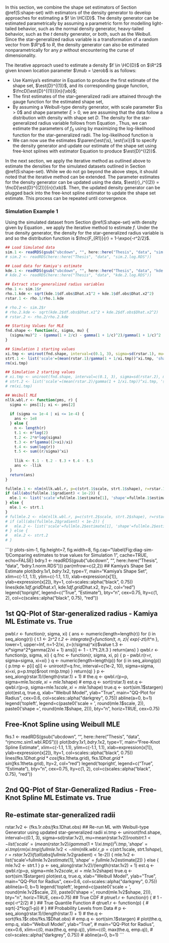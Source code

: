 

In this section, we combine the shape set estimators of Section \@ref(S:shape-set) with estimators of the density generator to develop approaches for estimating a \ac{pdf} $f \in \HC{D}$. The density generator can be estimated parametrically by assuming a parametric form for modelling light-tailed behavior, such as the normal density generator, heavy-tailed behavior, such as the $t$ density generator, or both, such as the Weibull. Since the star-generalized radius variable is a transformation of a random vector from $\R^p$ to $R$, the density generator can also be estimated nonparametrically for any $p$ without encountering the curse of dimensionality.

The iterative approach used to estimate a density $f \in \HC{D}$ on $\R^2$ given known location parameter $\mub = \zerob$ is as follows:

  - Use Kamiya's estimator in Equation \eqref{Eq:K-standard} to produce the first estimate of the shape set, $\est{D}^{(1)}$, and its corresponding gauge function, $\fncD[\est{D}^{(1)}]{n}{\xb}$;
  - The first estimates of the star-generalized radii are attained through the gauge function for the estimated shape set, \eqq{
  \est{r}_i^{(1)} = \fncD[\est{D}^{(1)}]{n}{\xb};
  }
  - By assuming a Weibull-type density generator, \eqq{
    \fnc{f_0}{r} \ \propto \ \expo{-\paren{\frac{r}{\s}}^{\xi}}, \qquad r > 0,
    } with scale parameter $\s > 0$ and shape parameter $\xi > 0$, we are assuming that the data follow a distribution with density \eqq{
    \fnc{f}{\xb} = \fnc{f_0}{\fncD{n}{\xb}} = \frac{1}{\abs{D}\s^2\fnc{\Gamma}{\frac{2+\xi}{\xi}}}\expo{-\paren{\frac{\fncD{n}{\xb}}{\s}}^{\xi}}, \qquad \xb \in \R^2,
    } with shape set $D$. The density for the star-generalized radius variable follows from Equation \eqref{Eq:scale-r}, \eqq{
    \fnc{f_R}{r} = \frac{2}{\s^2\fnc{\Gamma}{\frac{2+\xi}{\xi}}}r\expo{-\paren{\frac{r}{\s}}^{\xi}}, \qquad r > 0.
    } Thus, we can estimate the parameters of $f_0$ using \ac{ml} by maximizing the log-likelihood function for the star-generalized radii. The log-likelihood function is \eqq{
    \fnc{\ell}{\s, \xi; r_1, \dots, r_n} = n\fnc{\log}{2} - 2n\fnc{\log}{\s} - n\fnc{\log}{\fnc{\Gamma}{\frac{2+\xi}{\xi}}} + \sumto{i=1}{n}\fnc{\log}{r_i} - \sumto{i=1}{n}\paren{\frac{r_i}{\s}}^{\xi}.
  }
  - We can now use the \ac{ml} estimates $\paren{\est{\s}, \est{\xi}}$ to specify the density generator and update our estimate of the shape set using free-knot splines with estimator Equation \eqref{Eq:free-knot-estimator} to produce $\est{D}^{(2)}$.
  
In the next section, we apply the iterative method as outlined above to estimate the densities for the simulated datasets outlined in Section \@ref(S:shape-set). While we do not go beyond the above steps, it should noted that the iterative method can be extended. The parameter estimates for the density generator can be updated using the data, $\est{r}_i^{(2)} = \fncD[\est{D}^{(2)}]{n}{\xb}$. Then, the updated density generator can be plugged back into the free-knot spline estimator to update the shape set estimate. This process can be repeated until convergence. 

<!-- Regardless of the approach to estimating the density generator, we employ the iterative approach of Section \@ref(estimation). In particular, we use Kamiya's estimator in Equation \eqref{Eq:K-standard} to estimate the gauge function for $D$ as $\fncD[\est{D}^{(1)}]{n}{\xb}$, assuming $\mub = \zerob$. We then calculate the estimates of the star-generalized radii for each observation as $\fncD[\est{D}^{(1)}]{n}{\xb} = r_i^{(1)}$. Further assuming a parametric form for the density generator, we use \ac{ml} estimation and denote the estimate of the density generator as $\est{f}_0^{(1)}$. -->

<!-- We can now use $\est{f}_0^{(1)}$ to re-estimate the shape set. For example, we can specify the density generator as $\est{f}_0^{(1)}$ and adopt the free-knot spline estimator in Equation \eqref{Eq:free-knot-estimator}. Or we can use a nonparametric method such as kernel regression and choose the bandwidth argument by maximizing the likelihood assuming $f_0 = \est{f}_0^{(1)}$. This produces another estimate for the gauge function, $\fncD[\est{D}^{(2)}]{n}{\xb}$, which can be used to update our estimates of the star-generalized radii, $\fncD[\est{D}^{(2)}]{n}{\xb} = r_i^{(2)}$, which in turn can be used to update our estimate of $f_0$ to $\est{f}_0^{(2)}$. This process is referred to as the iterative method and is similar to the EM-Algorithm \citep{Dempster1977}. -->

<!-- ### Shape Set and Scaling {#SSS:shape-set-scaling} -->

<!-- To facilitate estimation of $f\in\HC{D}$ that is computationally efficient and parsimonious, we take a closer look at the gauge function in defining the shape set. From Equation \eqref{Eq:D-boundary}, there is a clear relationship between $\fnc{n_D}{\xb - \mub}$ for points $\xb \in \pd D$ and the polar function $\fncD{r}{\tbm}$. In Section \@ref(S:shape-set), we have seen that approaches to estimating $\fncD{r}{\t}$ are readily available, well-established, and provide a general approach for estimation of $D$ up to proportion. The unresolved issue thus far is the potential effect of the proportion $\ka > 0$. We now show that for the normal distribution we can either incorporate a scaling parameter into the density generator or scale the shape set using the homogeneity property of the gauge function. -->

<!-- Assume we have the random vector \eqq{ -->
<!--   \Xb = \bmat{X_1 \\ X_2} \sim \dist{N}{\bmat{0 \\ 0}, \bmat{1 & 0 \\ 0 & 1}}. -->
<!-- } The density generator takes the form \eqq{ -->
<!--   \fnc{f_0}{\fnc{n_D}{\xb}} \ \propto \ e^{-\fnc{n_D}{\xb}^2/2}, -->
<!-- } with normalizing constant $p\abs{D} = 2\pi$ using Equation \eqref{Eq:normalizing-constant}. -->

<!-- Now suppose we scaled the components of $\Xb$ equally by $\s$. Let $\Yb = \s\Xb$. Then, \eqq{ -->
<!--   \Yb = \bmat{Y_1 \\ Y_2} \sim \dist{N}{\bmat{0 \\ 0}, \bmat{\s^2 & 0 \\ 0 & \s^2}}. -->
<!-- } We have a choice of placing a scaling parameter into the density generator, \eqq{ -->
<!--   \fnc{f_{01}}{\fnc{n_D}{\xb}} \ \propto \ \expo{-\frac{\fnc{n_D}{\xb}^2}{2\s^2}}, -->
<!-- } or into the shape set $E = \s D$. -->

<!-- Let's look at each situation in turn. If we incorporate the scaling parameter into the density generator, then our shape set remains as the circle $D$ with radius $1$. The terms of the normalizing constant that lie outside the integral in Equation \eqref{Eq:normalizing-constant} are unchanged, $p\abs{D} = 2\pi$. However, the integral portion produces \eqq{ -->
<!--   \int_{0}^{\nf}r\expo{-\frac{r^2}{2\s^2}}dr = \s^2, -->
<!-- } and we get the familiar normalizing constant $2\s^2\pi$ for a bivariate isotropic normal density. -->

<!-- This result continues to hold for the bivariate normal family. Consider the anisotropic normal density with covariance matrix $\Sigma \in \R^{2\times2}$ with components $\s_{ij}$. The positive-definiteness of $\Sigma$ guarantees its diagonalization and thus there are two eigenvalues $\l_1$ and $\l_2$ which represent a stretching of the circle of radius $1$ in orthogonal directions of their corresponding eigenvectors. Standardizing the eigenvalues to $\l_1 = 1$ and $\l_2 = \l_2/\l_1$, we can write the covariance matrix as \eqq{ -->
<!--   \Sigma = V\tr DV = \l_1 V\tr \bmat{1 & 0 \\ 0 & \l_2/\l_1} V = \l_1\widetilde{\Sigma}, -->
<!-- } and we again have the option of accounting for the scaling in the shape set or the density generator. In the former case, we need not worry about the value of $\l_1$ explicitly and the resulting star-generalized radius variables are standardized to have scale 1. For the bivariate normal distribution, the shape set could then be viewed as \eqq{ -->
<!--   \fnc{\de}{\xb; \mub, \Sigma} = \paren{\xb - \mub}\tr\Sigma^{-1}\paren{\xb - \mub} = \frac{1}{\l_1}\paren{\xb - \mub}\tr\widetilde{\Sigma}^{-1}\paren{\xb - \mub} = \zb\tr\widetilde{\Sigma}^{-1}\zb, -->
<!-- } for standard bivariate normal vector $\zb$. -->

<!-- A goal of this research is to confirm that this conclusion holds in general for densities $f\in\HC{D}$. In particular, show that estimation is unaffected by whether a scaling parameter is included in the density generator or the shape set, and be sure that the identifiability property for distributions is not violated \citep[p. 11]{Liebscher2016}. -->

### Simulation Example 1

Using the simulated dataset from Section \@ref(S:shape-set) with density given by Equation \eqref{Eq:Simulation-1}, we apply the iterative method to estimate $f$. Under the true density generator, the density for the star-generalized radius variable is \eqq{
  \fnc{f_{R1}}{r} = r\expo{-\frac{r^2}{2}},
} and so the distribution function is $\fnc{F_{R1}}{r} = 1-\expo{-r^2/2}$.

```r
## Load Simulated data
sim.1 <- readRDS(gsub("ubcdown", "", here::here("Thesis", "data", "sim.1.norm.RDS")))
# sim.2 <- readRDS(here::here("Thesis", "data", "sim.2.log.RDS"))

## Load data for Kamiya's estimate
kde.1 <- readRDS(gsub("ubcdown", "", here::here("Thesis", "data", "kde.1.norm.RDS")))
# kde.2 <- readRDS(here::here("Thesis", "data", "kde.2.log.RDS"))

## Extract star-generalized radius variables
rho.1 <- sim.1$r
rho.1.kde <- sqrt(kde.1$df.obs$Dhat.x1^2 + kde.1$df.obs$Dhat.x2^2)
rstar.1 <- rho.1/rho.1.kde

# rho.2 <- sim.2$r
# rho.2.kde <- sqrt(kde.2$df.obs$Dhat.x1^2 + kde.2$df.obs$Dhat.x2^2)
# rstar.2 <- rho.2/rho.2.kde

## Starting Values for MLE
fnd.shape <- function(c, sigma, mu) { 
  (sigma/mu)^2 - (gamma(1 + 2/c) - gamma(1 + 1/c)^2)/gamma(1 + 1/c)^2
}

## Simulation 1 starting values
xi.tmp <- uniroot(fnd.shape, interval=c(0.1, 3), sigma=sd(rstar.1), mu=mean(rstar.1))$root
strt.1 <- list('scale'=(mean(rstar.1)/gamma(1 + 1/xi.tmp))^xi.tmp, 'shape'=xi.tmp)
rm(xi.tmp)

## Simulation 2 starting values
# xi.tmp <- uniroot(fnd.shape, interval=c(0.1, 3), sigma=sd(rstar.2), mu=mean(rstar.2))$root
# strt.2 <- list('scale'=(mean(rstar.2)/gamma(1 + 1/xi.tmp))^xi.tmp, 'shape'=xi.tmp)
# rm(xi.tmp)

## Weibull MLE
nllk.wbl.r <- function(pms, r) {
  sigma <- pms[1]; xi <- pms[2]
  
  if (sigma <= 1e-4 | xi <= 1e-4) {
    ans <- 1e8
  } else {
    n <- length(r)
    t.1 <- n*log(2)
    t.2 <- 2*n*log(sigma)
    t.3 <- n*lgamma((2+xi)/xi)
    t.4 <- sum(log(r))
    t.5 <- sum((r/sigma)^xi)
    
    llik <- t.1 - t.2 - t.3 + t.4 - t.5
    ans <- -llik
  }
  return(ans)
}

fullmle.1 <- nlm(nllk.wbl.r, p=c(strt.1$scale, strt.1$shape), r=rstar.1)
if (all(abs(fullmle.1$gradient) < 1e-2)) {
  mle.1 <- list('scale'=fullmle.1$estimate[1], 'shape'=fullmle.1$estimate[2])
} else {
  mle.1 <- strt.1
}
# fullmle.2 <- nlm(nllk.wbl.r, p=c(strt.2$scale, strt.2$shape), r=rstar.2)
# if (all(abs(fullmle.2$gradient) < 1e-2)) {
#   mle.2 <- list('scale'=fullmle.2$estimate[1], 'shape'=fullmle.2$estimate[2])
# } else {
#   mle.2 <- strt.2
# }
```

```{r plots-sim-1, fig.height=7, fig.width=8, fig.cap="\\label{Fig:diag-sim-1}Comparing estimates to true values for Simulation 1", cache=TRUE, echo=FALSE}
bdry.1 <- readRDS(gsub("ubcdown", "", here::here("Thesis", "data", "bdry.1.norm.RDS")))
par(mfrow=c(2,2))
## Kamiya's Shape Set Estimate
plot(bdry.1$x1, bdry.1$x2, type='l', main="Kamiya's Shape Set",
     xlim=c(-1.1, 1.1), ylim=c(-1.1, 1.1), xlab=expression(x[1]), ylab=expression(x[2]),
     lty=1, col=scales::alpha("black", 0.75))
lines(kde.1$df.grid$Dhat.x1, kde.1$df.grid$Dhat.x2, lty=2,
      col="red")
legend('topright', legend=c("True", "Estimate"), bty="n", cex=0.75,
       lty=c(1, 2), col=c(scales::alpha("black", 0.75), "red"))

## 1st QQ-Plot of Star-generalized radius - Kamiya ML Estimate vs. True
pwbl.r <- function(r, sigma, xi) {
  ans <- numeric(length=length(r))
  for (i in seq_along(r)) {
    t.1 <- 2*r^2
    t.2 <- integrate(f=function(t, n, z){ exp(-z*t)/t^n }, lower=1, upper=Inf, n=1-2/xi, z=(r/sigma)^xi)$value
    t.3 <- xi*sigma^2*gamma(2/xi + 1)
    ans[i] <- 1 - t.1*t.2/t.3
  }
  return(ans)
}
qwbl.r <- function(p, sigma, xi) {
  q.fnc <- function(r, sigma, xi, p) {
    p - pwbl.r(r=r, sigma=sigma, xi=xi)
  }
  q <- numeric(length=length(p))
  for (i in seq_along(p)) {
    p.tmp <- p[i]
    q[i] <- uniroot(f=q.fnc, interval=c(1e-2, 10), sigma=sigma, xi=xi, p=p.tmp)$root
    rm(p.tmp)
  }
  return(q)
}
p <- seq_along(rstar.1)/(length(rstar.1) + 1)
# the.q <- qwbl.r(p=p, sigma=mle.1$scale, xi=mle.1$shape)
# emp.q <- sort(rstar.1)
est.q <- qwbl.r(p=p, sigma=mle.1$scale, xi=mle.1$shape)
true.q <- sort(sim.1$stargen)
plot(est.q, true.q, xlab="Weibull Model", ylab="True",
     main="QQ-Plot for Radius", cex=0.6,
     col=scales::alpha("darkgrey", 0.75))
abline(a=0, b=1)
legend('topleft', legend=c(paste0('scale = ', round(mle.1$scale, 2)), paste0('shape = ', round(mle.1$shape, 2))),
       bty="n", horiz=TRUE, cex=0.75)

## Free-Knot Spline using Weibull MLE
fks.1 <- readRDS(gsub("ubcdown", "", here::here("Thesis", "data", "rjmcmc.sim1.wbl.RDS")))
plot(bdry.1$x1, bdry.1$x2, type='l', main="Free-Knot Spline Estimate",
     xlim=c(-1.1, 1.1), ylim=c(-1.1, 1.1), xlab=expression(x[1]), ylab=expression(x[2]),
     lty=1, col=scales::alpha("black", 0.75))
lines(fks.1$Dhat.grid*cos(fks.1$theta.grid), fks.1$Dhat.grid*sin(fks.1$theta.grid), lty=2,
      col="red")
legend('topright', legend=c("True", "Estimate"), bty="n", cex=0.75,
       lty=c(1, 2), col=c(scales::alpha("black", 0.75), "red"))

## 2nd QQ-Plot of Star-Generalized Radius - Free-Knot Spline ML Estimate vs. True
## Re-estimate star-generalized radii
rstar.1v2 <- (fks.1$r.obs/fks.1$Dhat.obs)
## Re-run ML with Weibull-type Generator using updated star-generalized radii
xi.tmp <- uniroot(fnd.shape, interval=c(0.1, 3), sigma=sd(rstar.1v2), mu=mean(rstar.1v2))$root
strt.1 <- list('scale'=(mean(rstar.1v2)/gamma(1 + 1/xi.tmp))^xi.tmp, 'shape'=xi.tmp)
rm(xi.tmp)
fullmle.1v2 <- nlm(nllk.wbl.r, p=c(strt.1$scale, strt.1$shape), r=rstar.1v2)
if (all(abs(fullmle.1v2$gradient) < 1e-2)) {
  mle.1v2 <- list('scale'=fullmle.1v2$estimate[1], 'shape'=fullmle.1v2$estimate[2])
} else {
  mle.1v2 <- strt.1
}
p <- seq_along(rstar.1v2)/(length(rstar.1v2) + 1)
est.q <- qwbl.r(p=p, sigma=mle.1v2$scale, xi=mle.1v2$shape)
true.q <- sort(sim.1$stargen)
plot(est.q, true.q, xlab="Weibull Model", ylab="True",
     main="QQ-Plot for Radius", cex=0.6,
     col=scales::alpha("darkgrey", 0.75))
abline(a=0, b=1)
legend('topleft', legend=c(paste0('scale = ', round(mle.1v2$scale, 2)), paste0('shape = ', round(mle.1v2$shape, 2))),
       bty="n", horiz=TRUE, cex=0.75)
## True CDF
# ptrue1.r <- function(r) {
#   1 - exp(-r^2/2)
# }
## True Quantile Function
# qtrue1.r <- function(p) {
#   sqrt(-2*log(1-p))
# }
## Probability Levels from Data
# p <- seq_along(rstar.1)/(length(rstar.1) + 1)
# the.q <- sort(fks.1$r.obs/fks.1$Dhat.obs)
# emp.q <- sort(sim.1$stargen)
# plot(the.q, emp.q, xlab="Weibull Model", ylab="True",
#      main="QQ-Plot for Radius", cex=0.6, xlim=c(0, max(the.q, emp.q)), ylim=c(0, max(the.q, emp.q)),
#      col=scales::alpha("darkgrey", 0.75))
# abline(a=0, b=1)
```

<!-- ### Simulation Example 2 -->

<!-- ```{r plots-sim-2, fig.height=7, fig.width=8, fig.cap="\\label{Fig:diag-sim-1}Comparing estimates to true values for Simulation 2", cache=TRUE} -->
<!-- bdry.2 <- readRDS(here::here("Thesis", "data", "bdry.2.log.RDS")) -->
<!-- par(mfrow=c(2,2)) -->
<!-- ## Kamiya's Shape Set Estimate -->
<!-- plot(bdry.2$x1, bdry.2$x2, type='l', main="Kamiya's Shape Set", -->
<!--      xlim=c(-1.1, 1.1), ylim=c(-1.1, 1.1), xlab=expression(x[1]), ylab=expression(x[2]), -->
<!--      lty=1, col=scales::alpha("black", 0.75)) -->
<!-- lines(kde.2$df.grid$Dhat.x1, kde.2$df.grid$Dhat.x2, lty=2, -->
<!--       col="red") -->
<!-- legend('topright', legend=c("True", "Estimate"), bty="n", cex=0.75, -->
<!--        lty=c(1, 2), col=c(scales::alpha("black", 0.75), "red")) -->

<!-- ## QQ-Plot of R - MLE -->
<!-- pwbl.r <- function(r, sigma, xi) { -->
<!--   ans <- numeric(length=length(r)) -->
<!--   for (i in seq_along(r)) { -->
<!--     t.1 <- 2*r^2 -->
<!--     t.2 <- integrate(f=function(t, n, z){ exp(-z*t)/t^n }, lower=1, upper=Inf, n=1-2/xi, z=(r/sigma)^xi)$value -->
<!--     t.3 <- xi*sigma^2*gamma(2/xi + 1) -->
<!--     ans[i] <- 1 - t.1*t.2/t.3 -->
<!--   } -->
<!--   return(ans) -->
<!-- } -->
<!-- qwbl.r <- function(p, sigma, xi) { -->
<!--   q.fnc <- function(r, sigma, xi, p) { -->
<!--     p - pwbl.r(r=r, sigma=sigma, xi=xi) -->
<!--   } -->
<!--   q <- numeric(length=length(p)) -->
<!--   for (i in seq_along(p)) { -->
<!--     p.tmp <- p[i] -->
<!--     q[i] <- uniroot(f=q.fnc, interval=c(1e-2, 10), sigma=sigma, xi=xi, p=p.tmp)$root -->
<!--     rm(p.tmp) -->
<!--   } -->
<!--   return(q) -->
<!-- } -->
<!-- p <- seq_along(rstar.2)/(length(rstar.2) + 1) -->
<!-- the.q <- qwbl.r(p=p, sigma=mle.2$scale, xi=mle.2$shape) -->
<!-- emp.q <- sort(rstar.2) -->
<!-- plot(the.q, emp.q, xlab="Weibull Model", ylab="Empirical", -->
<!--      main="QQ-Plot for Radius", cex=0.6, -->
<!--      col=scales::alpha("darkgrey", 0.75)) -->
<!-- abline(a=0, b=1) -->

<!-- ## Free-Knot Spline using Weibull MLE -->
<!-- fks.2 <- readRDS(here::here("Thesis", "data", "rjmcmc.sim2.wbl.RDS")) -->
<!-- plot(bdry.2$x1, bdry.2$x2, type='l', main="Free-Knot Spline Estimate", -->
<!--      xlim=c(-1.1, 1.1), ylim=c(-1.1, 1.1), xlab=expression(x[1]), ylab=expression(x[2]), -->
<!--      lty=1, col=scales::alpha("black", 0.75)) -->
<!-- lines(fks.2$Dhat.grid*cos(fks.2$theta.grid), fks.2$Dhat.grid*sin(fks.2$theta.grid), lty=2, -->
<!--       col="red") -->
<!-- legend('topright', legend=c("True", "Estimate"), bty="n", cex=0.75, -->
<!--        lty=c(1, 2), col=c(scales::alpha("black", 0.75), "red")) -->

<!-- ## QQ-Plot of R - True Model -->
<!-- # ptrue1.r <- function(r) { -->
<!-- #   1 - exp(-r^2/2) -->
<!-- # } -->
<!-- # qtrue1.r <- function(p) { -->
<!-- #   sqrt(-2*log(1-p)) -->
<!-- # } -->
<!-- # p <- seq_along(rstar.1)/(length(rstar.1) + 1) -->
<!-- the.q <- sort(fks.2$r.obs/fks.2$Dhat.obs) -->
<!-- emp.q <- sort(sim.2$stargen) -->
<!-- plot(the.q, emp.q, xlab="Weibull Model", ylab="True", -->
<!--      main="QQ-Plot for Radius", cex=0.6, xlim=c(0, max(the.q, emp.q)), ylim=c(0, max(the.q, emp.q)), -->
<!--      col=scales::alpha("darkgrey", 0.75)) -->
<!-- abline(a=0, b=1) -->
<!-- ``` -->


<!-- ### Simultaneous Approach -->

<!-- We use \ac{ml} estimation to estimate both the shape set and the density generator simultaneously. For now, we assume a trochoidal distribution family which implies the boundary of the density level sets are trochoids, and we are free to assume any parametric form for the density generator. The benefit of \ac{ml} estimation is that under an appropriate parametric model and regularity conditions, inference follows from the asymptotically normal distribution of the \ac{ml} estimators. -->

<!-- ### Estimation of the Density Generator {#SSS:estimation-dg} -->

<!-- Research needs to be performed. Preliminary ideas discussed in Section \@ref(SSS:estimation-of-dg). -->

<!-- ### Assessing Estimation {#SSS:estimation-assessment} -->

<!-- Research needs to be performed. Preliminary ideas discussed in Section \@ref(S:objectives). -->


